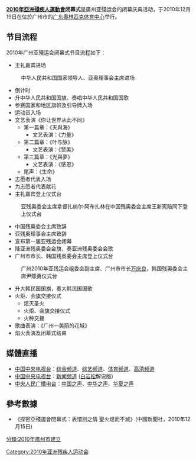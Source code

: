 {{noteTA|G1=Sports|G2=IT
|1=zh-tw:亞洲帕拉運動會;zh-hk:亞洲殘疾人運動會;zh-hans:亚洲残疾人运动会
|2=zh-tw:亞帕運;zh-hk:亞殘運會;zh-hans:亚残会
|3=zh-tw:帕運;zh-hk:殘奧;zh-hans:残奥
|4=zh-tw:帕運會;zh-hk:殘奧會;zh-hans:残奥会
}}

'''[[2010年亞洲殘疾人運動會|2010年亞洲殘疾人運動會]]闭幕式'''是廣州亚殘运会的闭幕庆典活动，于2010年12月19日在位於广州市的[[广东奧林匹克体育中心|广东奧林匹克体育中心]]举行。

==节目流程==
2010年广州亚殘运会闭幕式节目流程如下：
*主礼嘉宾进场
:中华人民共和国国家领导人、亚奥理事会主席进场
*倒计时
*升中华人民共和国国旗、奏唱中华人民共和国国歌
*参赛国家和地区旗帜及引导牌入场
*运动员入场
*文艺表演《你让世界从此不同》
**第一篇章：《天與海》
***文艺表演：《力量》
**第二篇章：《叶与脉》
***文艺表演：《赞美》
**第三篇章：《光與夢》
***文艺表演：《感恩》
**尾声：《生命》
*志愿者代表入场
*为志愿者代表献花
*主礼嘉宾登上仪式台
:亚残奥委会主席拿督扎纳尔·阿布扎林在中国残奥委会主席王新宪陪同下登上仪式台
*中国残奥委会主席致辞
*亚残奥理事会主席致辞
*宣布第一届亚残运会闭幕
*降亚洲残奥委会会旗，奏亚洲残奥委会会歌
*广州市市长、韩国残奥委会主席登上仪式台
:广州2010年亚残运会组委会副主席、广州市市长[[万庆良|万庆良]]，韩国残奥委会主席尹熙勇仪式台
*升大韩民国国旗，奏大韩民国国歌
*火炬、会旗交接仪式
**熄灭圣火
**火炬、会旗交接仪式
**火种交接
*歌曲表演：《广州—美丽的花城》
*焰火表演及闭幕式结束

==媒體直播==
* [[中国中央电视台|中国中央电视台]]：[[中国中央电视台综合频道|综合频道]]、[[中国中央电视台综艺频道|综艺频道]]、[[中国中央电视台体育频道|体育频道]]、[[中国中央电视台高清综合频道|高清频道]]
* [[中国中央电视台|中国中央电视台]]：[[中国中央电视台新闻频道|新闻频道]] ([[白岩松|白岩松]]解说版)
* [[中央人民广播电台|中央人民广播电台]]：[[中央人民广播电台中国之声|中国之声]]、[[中央人民广播电台中华之声|中华之声]]、[[中央人民广播电台华夏之声|华夏之声]]

==參考數據==
*《探密亞殘運會閉幕式：表惜別之情 聖火熄而不滅》(中國新聞社，2010年12月15日)

[[Category:2010年亚洲残疾人运动会|Category:2010年亚洲残疾人运动会]]
[[分類:2010年廣州市建立|分類:2010年廣州市建立]]